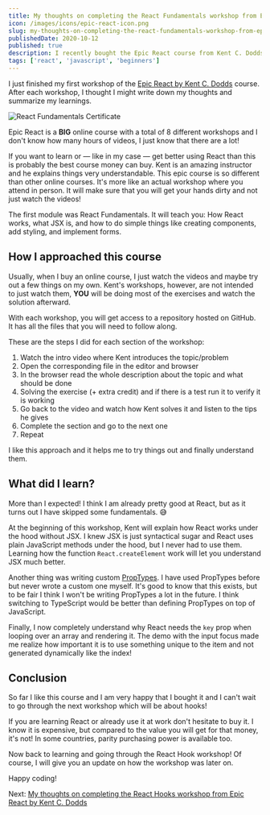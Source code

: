 ```yaml
---
title: My thoughts on completing the React Fundamentals workshop from Epic React by Kent C. Dodds
icon: /images/icons/epic-react-icon.png
slug: my-thoughts-on-completing-the-react-fundamentals-workshop-from-epic-react
publishedDate: 2020-10-12
published: true
description: I recently bought the Epic React course from Kent C. Dodds. I want to share with you my thoughts and what I have learned by completing the React Fundamentals workshop.
tags: ['react', 'javascript', 'beginners']
---
```


I just finished my first workshop of the [Epic React by Kent C. Dodds][1] course. After each workshop, I thought I might write down my thoughts and summarize my learnings.

![React Fundamentals Certificate](../../assets/images/posts/my-thoughts-on-completing-the-react-fundamentals-workshop-from-epic-react-1.png)

Epic React is a **BIG** online course with a total of 8 different workshops and I don't know how many hours of videos, I just know that there are a lot!

If you want to learn or — like in my case — get better using React than this is probably the best course money can buy. Kent is an amazing instructor and he explains things very understandable. This epic course is so different than other online courses. It's more like an actual workshop where you attend in person. It will make sure that you will get your hands dirty and not just watch the videos!

The first module was React Fundamentals. It will teach you: How React works, what JSX is, and how to do simple things like creating components, add styling, and implement forms.

## How I approached this course

Usually, when I buy an online course, I just watch the videos and maybe try out a few things on my own. Kent's workshops, however, are not intended to just watch them, **YOU** will be doing most of the exercises and watch the solution afterward.

With each workshop, you will get access to a repository hosted on GitHub. It has all the files that you will need to follow along.

These are the steps I did for each section of the workshop:

1. Watch the intro video where Kent introduces the topic/problem
1. Open the corresponding file in the editor and browser
1. In the browser read the whole description about the topic and what should be done
1. Solving the exercise (+ extra credit) and if there is a test run it to verify it is working
1. Go back to the video and watch how Kent solves it and listen to the tips he gives
1. Complete the section and go to the next one
1. Repeat

I like this approach and it helps me to try things out and finally understand them.

## What did I learn?

More than I expected! I think I am already pretty good at React, but as it turns out I have skipped some fundamentals. 😅

At the beginning of this workshop, Kent will explain how React works under the hood without JSX. I knew JSX is just syntactical sugar and React uses plain JavaScript methods under the hood, but I never had to use them. Learning how the function `React.createElement` work will let you understand JSX much better.

Another thing was writing custom [PropTypes][3]. I have used PropTypes before but never wrote a custom one myself. It's good to know that this exists, but to be fair I think I won't be writing PropTypes a lot in the future. I think switching to TypeScript would be better than defining PropTypes on top of JavaScript.

Finally, I now completely understand why React needs the `key` prop when looping over an array and rendering it. The demo with the input focus made me realize how important it is to use something unique to the item and not generated dynamically like the index!

## Conclusion

So far I like this course and I am very happy that I bought it and I can't wait to go through the next workshop which will be about hooks!

If you are learning React or already use it at work don't hesitate to buy it. I know it is expensive, but compared to the value you will get for that money, it's not! In some countries, parity purchasing power is available too.

Now back to learning and going through the React Hook workshop! Of course, I will give you an update on how the workshop was later on.

Happy coding!

Next: [My thoughts on completing the React Hooks workshop from Epic React by Kent C. Dodds][4]

[1]: https://epicreact.dev/
[3]: https://reactjs.org/docs/typechecking-with-proptypes.html
[4]: https://phiilu.com/my-thoughts-on-completing-the-react-hooks-workshop-from-epic-react
